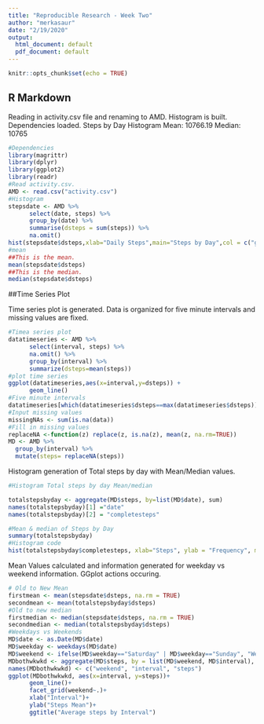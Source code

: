 ```yaml
---
title: "Reproducible Research - Week Two"
author: "merkasaur"
date: "2/19/2020"
output:
  html_document: default
  pdf_document: default
---
```


```r
knitr::opts_chunk$set(echo = TRUE)
```

## R Markdown

Reading in activity.csv file and renaming to AMD. Histogram is built. Dependencies loaded.
Steps by Day Histogram
Mean: 10766.19
Median: 10765
```r
#Dependencies
library(magrittr)
library(dplyr)
library(ggplot2)
library(readr)
#Read activity.csv.
AMD <- read.csv("activity.csv")
#Histogram
stepsdate <- AMD %>% 
      select(date, steps) %>% 
      group_by(date) %>% 
      summarise(dsteps = sum(steps)) %>% 
      na.omit()
hist(stepsdate$dsteps,xlab="Daily Steps",main="Steps by Day",col = c("gray"),breaks = 20)
#mean
##This is the mean.
mean(stepsdate$dsteps)
##This is the median.
median(stepsdate$dsteps)
```

##Time Series Plot

Time series plot is generated. Data is organized for five minute intervals and missing values are fixed. 

```r
#Timea series plot
datatimeseries <- AMD %>%
      select(interval, steps) %>%
      na.omit() %>%
      group_by(interval) %>%
      summarize(dsteps=mean(steps))
#plot time series
ggplot(datatimeseries,aes(x=interval,y=dsteps)) +
      geom_line()
#Five minute intervals
datatimeseries[which(datatimeseries$dsteps==max(datatimeseries$dsteps)),]
#Input missing values
missingNAs <- sum(is.na(data))
#Fill in missing values
replaceNA <-function(z) replace(z, is.na(z), mean(z, na.rm=TRUE))
MD <- AMD %>%
  group_by(interval) %>%
  mutate(steps= replaceNA(steps))
```

Histogram generation of Total steps by day with Mean/Median values. 
```r
#Histogram Total steps by day Mean/median

totalstepsbyday <- aggregate(MD$steps, by=list(MD$date), sum)
names(totalstepsbyday)[1] ="date"
names(totalstepsbyday)[2] = "completesteps"

#Mean & median of Steps by Day
summary(totalstepsbyday)
#Histogram code
hist(totalstepsbyday$completesteps, xlab="Steps", ylab = "Frequency", main = "Daily Steps Total", col= c("gray"),breaks = 20)
```
Mean Values calculated and information generated for weekday vs weekend information. GGplot actions occuring. 
```r
# Old to New Mean
firstmean <- mean(stepsdate$dsteps, na.rm = TRUE)
secondmean <- mean(totalstepsbyday$dsteps)
#Old to new median
firstmedian <- median(stepsdate$dsteps, na.rm = TRUE)
secondmedian <- median(totalstepsbyday$dsteps)
#Weekdays vs Weekends
MD$date <- as.Date(MD$date)
MD$weekday <- weekdays(MD$date)
MD$weekend <- ifelse(MD$weekday=="Saturday" | MD$weekday=="Sunday", "Weekend", "Weekday")
MDbothwkwkd <- aggregate(MD$steps, by = list(MD$weekend, MD$interval), na.omit(mean))
names(MDbothwkwkd) <- c("weekend", "interval", "steps")
ggplot(MDbothwkwkd, aes(x=interval, y=steps))+
      geom_line()+
      facet_grid(weekend~.)+
      xlab("Interval")+
      ylab("Steps Mean")+
      ggtitle("Average steps by Interval")
```

